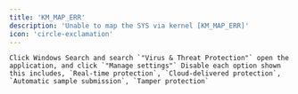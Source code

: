 ```yaml
---
title: 'KM_MAP_ERR'
description: 'Unable to map the SYS via kernel [KM_MAP_ERR]'
icon: 'circle-exclamation'
---
```


<Steps>

  <Step title="Disable Antivirus Protection">

    Click Windows Search and search `"Virus & Threat Protection"` open the application, and click `"Manage settings"` Disable each option shown this includes, `Real-time protection`, `Cloud-delivered protection`, `Automatic sample submission`, `Tamper protection`

  </Step>
</Steps>